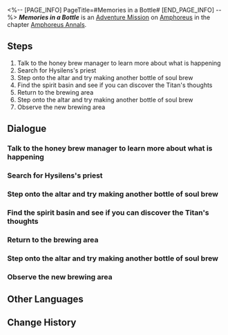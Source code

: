 <%-- [PAGE_INFO]
PageTitle=#Memories in a Bottle#
[END_PAGE_INFO] --%>
{{Stub|Dialogue.}}
{{Mission Infobox
|id            = 5000421
|title         = 
|image         = <!--Mission Memories in a Bottle.png-->
|type          = Adventure
|event_name    = 
|chapter       = Amphoreus Annals
|requirements  = [[Trailblaze Mission]] ''[[Captives, Behold the Expanse Beyond Light]]'' completed
|summary       = <!--official mission summary from Fate's Atlas-->
|characters    = Delighted Guest; Excited Guest; Honey Brew Manager; Nereides; Pondering Guest; Ripples in the Basin; Trailblazer
|startLocation = [[Amphoreus]] - [["Warbling Shores" Styxia]]
|world         = Amphoreus
|area          = "Warbling Shores" Styxia
|prev          = 
|next          = 
|rewards       = Stellar Jade*10; Condensed Aether*2; "Take the Feast to Tomorrow"*1; Credit*5,000
}}
'''''Memories in a Bottle''''' is an [[Adventure Mission]] on [[Amphoreus]] in the chapter [[Amphoreus Annals]].

==Steps==
# Talk to the honey brew manager to learn more about what is happening
# Search for Hysilens's priest
# Step onto the altar and try making another bottle of soul brew
# Find the spirit basin and see if you can discover the Titan's thoughts
# Return to the brewing area
# Step onto the altar and try making another bottle of soul brew
# Observe the new brewing area

<!--
==Gameplay Notes==

--><!--
==Trial Character==

-->
==Dialogue==
{{Stub Dialogue}}
{{Dialogue End}}

===Talk to the honey brew manager to learn more about what is happening{{subst:void|<!--500042102-->}}===
{{Mission Description|type=adventure|location="Warbling Shores" Styxia|update|You barely make a round on the stage when someone shoves a bottle of... honey brew into your hands? Did you make this yourself? When? This is weird... It'd be better to ask around.}}
{{Dialogue Start}}
:{{tx}}
{{Dialogue End}}

===Search for Hysilens's priest{{subst:void|<!--500042103-->}}===
{{Mission Description|type=adventure|location="Warbling Shores" Styxia|update|The soul brew altar... Whether for the reward or simply out of interest in this item, you've accepted the request to repair it. Go find the "Ocean" Priest to help out.}}
{{Dialogue Start}}
:{{tx}}
{{Dialogue End}}

===Step onto the altar and try making another bottle of soul brew{{subst:void|<!--500042104-->}}===
{{Mission Description|type=adventure|location="Warbling Shores" Styxia|update|The priest beckons the ocean's authority, but it doesn't quite work as expected. Try standing on the altar and making another bottle.}}
{{Dialogue Start}}
:{{tx}}
{{Dialogue End}}

===Find the spirit basin and see if you can discover the Titan's thoughts{{subst:void|<!--500042105-->}}===
{{Mission Description|type=adventure|location="Warbling Shores" Styxia|update|The attempt to repair failed, but if we could understand how it operates, the priest might be able to build a new altar&mdash;why not use your authority of time to ask the Titan directly?}}
{{Dialogue Start}}
:{{tx}}
{{Dialogue End}}

===Return to the brewing area{{subst:void|<!--500042106-->}}===
{{Mission Description|type=adventure|location="Warbling Shores" Styxia|update|The priest seems to have an epiphany. Hopefully, the soul brew can be rejuvenated this time.}}
{{Dialogue Start}}
:{{tx}}
{{Dialogue End}}

===Step onto the altar and try making another bottle of soul brew{{subst:void|<!--500042107-->}}===
{{Dialogue Start}}
:{{tx}}
{{Dialogue End}}

===Observe the new brewing area{{subst:void|<!--500042108-->}}===
{{Mission Description|type=adventure|location="Warbling Shores" Styxia|update|The altar has been reforged, and the signature soul brew has once again caught the attention of the banquet guests. Go have a chat with them.}}
{{Dialogue Start}}
:{{tx}}
{{Dialogue End}}

==Other Languages==
{{Other Languages
|en   = Memories in a Bottle
|zhs  = 瓶中清忆
|zht  = 瓶中清憶
|ja   = 瓶中の記憶
|ko   = 병 속의 기억
|es   = Recuerdos en una botella
|fr   = Souvenirs en bouteille
|ru   = Воспоминания в бутылке
|th   = ความทรงจำในขวด
|vi   = Ký Ức Trong Chai
|de   = Erinnerungen in einer Flasche
|id   = Memori dalam Botol
|pt   = Memórias em uma Garrafa
}}

==Change History==
{{Change History|3.5}}
